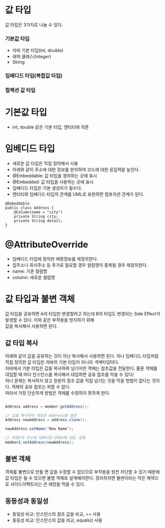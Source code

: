 # 값 타입
값 타입은 3가지로 나눌 수 있다.

### 기본값 타입
- 자바 기본 타입(int, double)
- 래퍼 클래스(Integer)
- String
### 임베디드 타입(복합값 타입)
### 컬렉션 값 타입

# 기본값 타입
- int, double 같은 기본 타입, 엔티티에 의존

# 임베디드 타입
- 새로운 값 타입은 직접 정의해서 사용
- 아래와 같이 주소에 대한 정보를 분리하여 코드에 대한 응집력을 높인다.
- @Embeddable: 값 타입을 정의하는 곳에 표시
- @Embedded: 값 타입을 사용하는 곳에 표시
- 임베디드 타입은 기본 생성자가 필수다.
- 엔티티와 임베디드 타입의 관계를 UML로 표현하면 컴포지션 관계가 된다.
```
@Embeddable
public class Address {
    @Column(name = "city")
    private String city;
    private String detail;
}

```

# @AttributeOverride
- 임베디드 타입에 정의한 매핑정보를 재정의한다.
- 집주소나 회사주소 등 추가로 필요할 경우 컬럼명이 중복될 경우 재정의한다.
- name: 기존 컬럼명
- column: 새로운 컬럼명

# 값 타입과 불변 객체
값 타입을 공유하면 A의 타입만 변경할려고 하는데 B의 타입도 변경되는 Side Effect가 발생할 수 있다. 이와 같은 부작용을 방지하기 위해<br />
값을 복사해서 사용하면 된다.

## 값 타입 복사
아래와 같이 값을 공유하는 것이 아닌 복사해서 사용하면 된다. 허나 임베디드 타입처럼 직접 정의한 값 타입은 자바의 기본 타입이 아니라 *객체타입*이다.<br />
자바에서 기본 타입은 값을 복사하여 넘기지만 객체는 참조값을 전달한다. 물론 객체를 대입할 때 마다 인스턴스를 복사해서 대입하면 공유 참조를 막을 수 있다/<br />
허나 문제는 복사하지 않고 원본의 참조 값을 직접 넘기는 것을 막을 방법이 없다는 것이다. 객체의 공유 참조는 피할 수 없다.<br />
따라서 가장 단순하게 방법은 객체를 수정하지 못하게 한다.

``` java

Address address = member.getAddress();

// 값을 복사하여 새로운 Address를 생성
Address newAddress = address.clone();

newAddress.setName('New Name');

// 회원2의 주소에 대해서만 UPDATE SQL 실행
member2.setAddress(newAddress);

```

## 불변 객체
객체를 불변으로 만들 면 값을 수정할 수 없으므로 부작용을 원천 차단할 수 있기 때문에 값 타입은 될 수 있으면 불볍 객체로 설계해야한다.
정리하자면 불변이라는 작은 제약으로 사이드이펙트라는 큰 재앙을 막을 수 있다.

## 동등성과 동일성
- 동일성 비교: 인스턴스의 참조 값을 비교, == 사용
- 동등성 비교: 인스턴스의 값을 비교, equals() 사용

